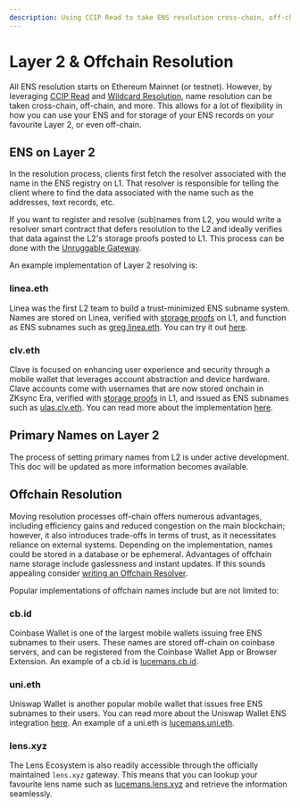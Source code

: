 ```yaml
---
description: Using CCIP Read to take ENS resolution cross-chain, off-chain, and more.
---
```


# Layer 2 & Offchain Resolution

All ENS resolution starts on Ethereum Mainnet (or testnet).
However, by leveraging [CCIP Read](/resolvers/ccip-read) and [Wildcard Resolution](/ensip/10), name resolution can be taken cross-chain, off-chain, and more.
This allows for a lot of flexibility in how you can use your ENS and for storage of your ENS records on your favourite Layer 2, or even off-chain.

## ENS on Layer 2

In the resolution process, clients first fetch the resolver associated with the name in the ENS registry on L1. That resolver is responsible for telling the client where to find the data associated with the name such as the addresses, text records, etc.

If you want to register and resolve (sub)names from L2, you would write a resolver smart contract that defers resolution to the L2 and ideally verifies that data against the L2's storage proofs posted to L1. This process can be done with the [Unruggable Gateway](https://gateway-docs.unruggable.com/).

An example implementation of Layer 2 resolving is:

### linea.eth

Linea was the first L2 team to build a trust-minimized ENS subname system. Names are stored on Linea, verified with [storage proofs](https://docs.linea.build/developers/tooling/cross-chain/ccip-read-gateway) on L1, and function as ENS subnames such as [greg.linea.eth](https://app.ens.domains/greg.linea.eth). You can try it out [here](https://names.linea.build/).

### clv.eth

Clave is focused on enhancing user experience and security through a mobile wallet that leverages account abstraction and device hardware. Clave accounts come with usernames that are now stored onchain in ZKsync Era, verified with [storage proofs](https://github.com/getclave/zksync-storage-proofs) in L1, and issued as ENS subnames such as [ulas.clv.eth](https://enstate.rs/n/ulas.clv.eth). You can read more about the implementation [here](https://blog.getclave.io/introducing-onchain-clave-usernames-with-ens).

## Primary Names on Layer 2

The process of setting primary names from L2 is under active development. This doc will be updated as more information becomes available.

## Offchain Resolution

Moving resolution processes off-chain offers numerous advantages, including efficiency gains and reduced congestion on the main blockchain; however, it also introduces trade-offs in terms of trust, as it necessitates reliance on external systems.
Depending on the implementation, names could be stored in a database or be ephemeral.
Advantages of offchain name storage include gaslessness and instant updates.
If this sounds appealing consider [writing an Offchain Resolver](/resolvers/ccip-read).

Popular implementations of offchain names include but are not limited to:

### cb.id

Coinbase Wallet is one of the largest mobile wallets issuing free ENS subnames to their users.
These names are stored off-chain on coinbase servers, and can be registered from the Coinbase Wallet App or Browser Extension.
An example of a cb.id is [lucemans.cb.id](https://enstate.rs/n/lucemans.cb.id).

### uni.eth

Uniswap Wallet is another popular mobile wallet that issues free ENS subnames to their users.
You can read more about the Uniswap Wallet ENS integration [here](https://blog.uniswap.org/introducing-uni-eth-your-unique-web3-username).
An example of a uni.eth is [lucemans.uni.eth](https://enstate.rs/n/lucemans.uni.eth).

### lens.xyz

The Lens Ecosystem is also readily accessible through the officially maintained `lens.xyz` gateway.
This means that you can lookup your favourite lens name such as [lucemans.lens.xyz](https://enstate.rs/n/lucemans.lens.xyz) and retrieve the information seamlessly.
